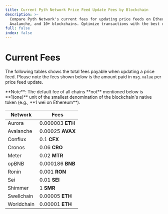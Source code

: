 ```yaml
---
title: Current Pyth Network Price Feed Update Fees by Blockchain
description: >-
  Compare Pyth Network's current fees for updating price feeds on Ethereum,
  Avalanche, and 10+ blockchains. Optimize transactions with the best rates.
full: false
index: false
---
```


# Current Fees

The following tables shows the total fees payable when updating a price feed.
Please note the fees shown below is the amount paid in `msg.value` per price feed update.

<Callout type="info" emoji="💡">
  **Note**: The default fee of all chains **not** mentioned below is **1(one)**
  unit of the smallest denomination of the blockchain's native token (e.g., **1
  wei on Ethereum**).
</Callout>

| **Network** | **Fees**         |
| ----------- | ---------------- |
| Aurora      | 0.000003 **ETH** |
| Avalanche   | 0.00025 **AVAX** |
| Conflux     | 0.1 **CFX**      |
| Cronos      | 0.06 **CRO**     |
| Meter       | 0.02 **MTR**     |
| opBNB       | 0.000186 **BNB** |
| Ronin       | 0.001 **RON**    |
| Sei         | 0.01 **SEI**     |
| Shimmer     | 1 **SMR**        |
| Swellchain  | 0.00005 **ETH**  |
| Worldchain  | 0.00001 **ETH**  |
